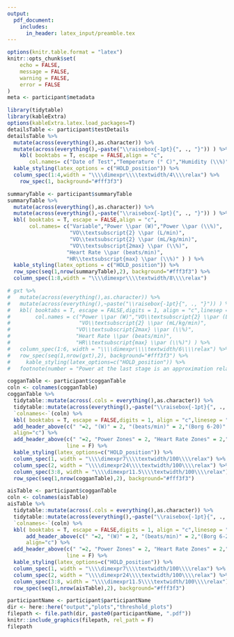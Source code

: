 ```yaml
---
output: 
  pdf_document:
    includes:
      in_header: latex_input/preamble.tex
---
```


```r
options(knitr.table.format = "latex")
knitr::opts_chunk$set(
	echo = FALSE,
	message = FALSE,
	warning = FALSE,
	error = FALSE
)
meta <- participant$metadata
```

\begin{center}
\textbf{\large \textbf{La Trobe Performance Hub} }
\vspace{2ex   }
\end{center}
\begingroup
\setlength{\tabcolsep}{0.5em}
\begin{tabularx}{\textwidth}{r l}
\textbf{Athlete Name:} & `r meta$name`\\
\textbf{Age:} & `r meta$age`\\
\textbf{Body Mass:} & `r round(as.numeric(meta$bodyMass,digits=1))` kg\\
\textbf{Exercise Device:} & `r meta$device`\\
\end{tabularx}
\endgroup
\vspace{4ex}

\fancysection{Test Details}

```r
library(tidytable)
library(kableExtra)
options(kableExtra.latex.load_packages=T)
detailsTable <- participant$testDetails
detailsTable %>% 
  mutate(across(everything(),as.character)) %>% 
  mutate(across(everything(),~paste("\\raisebox{-1pt}{", ., "}")) ) %>% 
    kbl( booktabs = T, escape = FALSE,align = "c",
       col.names= c("Date of Test","Temperature (° C)","Humidity (\\%)","Pressure (mmHg)") ) %>% 
  kable_styling(latex_options = c("HOLD_position")) %>% 
  column_spec(1:4,width = "\\\\dimexpr\\\\textwidth/4\\\\relax") %>% 
    row_spec(1, background="#fff3f3")
```

\fancysection{Summary Data}

```r
summaryTable <- participant$summaryTable
summaryTable %>%
  mutate(across(everything(),as.character)) %>% 
  mutate(across(everything(),~paste("\\raisebox{-1pt}{", ., "}")) ) %>% 
  kbl( booktabs = T, escape = FALSE,align = "c",
       col.names= c("Variable","Power \\par (W)","Power \\par (\\%)",
                    "VO\\textsubscript{2} \\par (L/min)",
                    "VO\\textsubscript{2} \\par (mL/kg/min)",
                    "VO\\textsubscript{2max} \\par (\\%)",
                   "Heart Rate \\par (beats/min)",
                   "HR\\textsubscript{max} \\par (\\%)" ) ) %>% 
  kable_styling(latex_options = c("HOLD_position")) %>% 
  row_spec(seq(1,nrow(summaryTable),2), background="#fff3f3") %>% 
  column_spec(1:8,width = "\\\\dimexpr\\\\textwidth/8\\\\relax")
```

\fancysection{GXT Data}

```r
# gxt %>%
#   mutate(across(everything(),as.character)) %>% 
#   mutate(across(everything(),~paste("\\raisebox{-1pt}{", ., "}")) ) %>% 
#   kbl( booktabs = T, escape = FALSE,digits = 1, align = "c",linesep = "",
#        col.names = c("Power \\par (W)","VO\\textsubscript{2} \\par (L/min)",
#                      "VO\\textsubscript{2} \\par (mL/kg/min)",
#                     "VO\\textsubscript{2max} \\par (\\%)",
#                     "Heart Rate \\par (beats/min)",
#                     "HR\\textsubscript{max} \\par (\\%)") ) %>% 
#   column_spec(1:6, width = "\\\\dimexpr\\\\textwidth/6\\\\relax") %>% 
#   row_spec(seq(1,nrow(gxt),2), background="#fff3f3") %>% 
#     kable_styling(latex_options=c("HOLD_position")) %>% 
#   footnote(number = "Power at the last stage is an approximation relative to the VO\\\\textsubscript{2} achieved.",escape = F)
```

\newpage
\fancysection{Training Zones - Modified Allen \& Coggan}

```r
cogganTable <- participant$cogganTable
coln <- colnames(cogganTable)
cogganTable %>% 
  tidytable::mutate(across(.cols = everything(),as.character)) %>% 
  tidytable::mutate(across(everything(),~paste("\\raisebox{-1pt}{", ., "}")) ) %>% 
  `colnames<-`(coln) %>% 
  kbl( booktabs = T, escape = FALSE,digits = 1, align = "c",linesep = "") %>% 
  add_header_above(c(" "=2, "(W)" = 2, "(beats/min)" = 2,"(Borg 6-20)" = 2),escape = F,
  align="c") %>%
  add_header_above(c(" "=2, "Power Zones" = 2, "Heart Rate Zones" = 2,"RPE" = 2),
                   line = F) %>%
  kable_styling(latex_options=c("HOLD_position")) %>% 
  column_spec(1, width = "\\\\dimexpr7\\\\textwidth/100\\\\relax") %>% 
  column_spec(2, width = "\\\\dimexpr24\\\\textwidth/100\\\\relax") %>% 
  column_spec(3:8, width = "\\\\dimexpr11.5\\\\textwidth/100\\\\relax") %>% 
  row_spec(seq(1,nrow(cogganTable),2), background="#fff3f3")
```

\fancysection{Training Zones - AIS}

```r
aisTable <- participant$cogganTable
coln <- colnames(aisTable)
aisTable %>% 
  tidytable::mutate(across(.cols = everything(),as.character)) %>% 
  tidytable::mutate(across(everything(),~paste("\\raisebox{-1pt}{", ., "}")) ) %>% 
  `colnames<-`(coln) %>% 
  kbl( booktabs = T, escape = FALSE,digits = 1, align = "c",linesep = "") %>% 
      add_header_above(c(" "=2, "(W)" = 2, "(beats/min)" = 2,"(Borg 6-20)" = 2),escape = F,
      align="c") %>%
  add_header_above(c(" "=2, "Power Zones" = 2, "Heart Rate Zones" = 2,"RPE" = 2),
                   line = F) %>%
  kable_styling(latex_options=c("HOLD_position")) %>% 
  column_spec(1, width = "\\\\dimexpr7\\\\textwidth/100\\\\relax") %>% 
  column_spec(2, width = "\\\\dimexpr24\\\\textwidth/100\\\\relax") %>% 
  column_spec(3:8, width = "\\\\dimexpr11.5\\\\textwidth/100\\\\relax") %>% 
  row_spec(seq(1,nrow(aisTable),2), background="#fff3f3")
```


\newpage
\fancysection{Plots}

```r
participantName <- participant$participantName
dir <- here::here("output","plots","threshold_plots")
filepath <- file.path(dir, paste0(participantName, ".pdf"))
knitr::include_graphics(filepath, rel_path = F)
filepath
```
